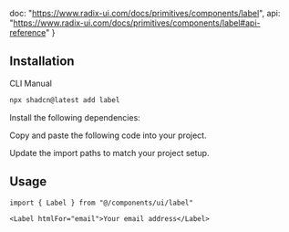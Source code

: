   doc: "https://www.radix-ui.com/docs/primitives/components/label",
  api: "https://www.radix-ui.com/docs/primitives/components/label#api-reference"
}

<ComponentPreview demoName="label-demo" />

## Installation

<Tabs defaultValue="cli">

<TabsList>
  <TabsTrigger value="cli">CLI</TabsTrigger>
  <TabsTrigger value="manual">Manual</TabsTrigger>
</TabsList>

<TabsContent value="cli">

```bash
npx shadcn@latest add label
```

</TabsContent>

<TabsContent value="manual">

<Steps>

<Step>Install the following dependencies:</Step>

<InstallBlock packageName="@radix-ui/react-label" />

<Step>Copy and paste the following code into your project.</Step>

<ComponentSource name="label" />

<Step>Update the import paths to match your project setup.</Step>

</Steps>

</TabsContent>

</Tabs>

## Usage



```tsx
import { Label } from "@/components/ui/label"
```

```tsx
<Label htmlFor="email">Your email address</Label>
```

